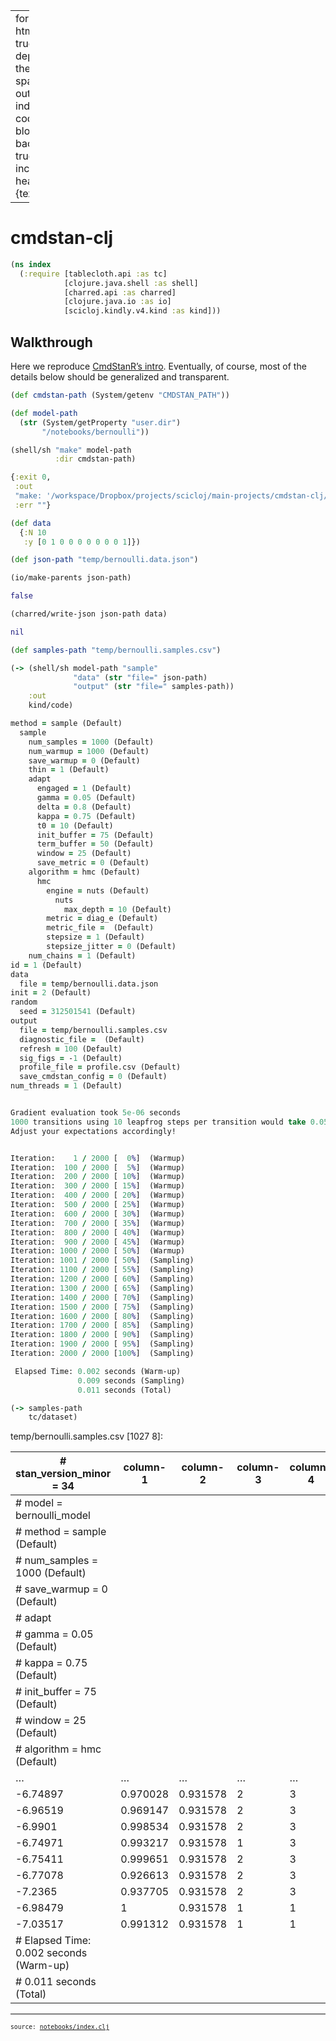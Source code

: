 
---
format:
  html: {toc: true, toc-depth: 4, theme: spacelab, output-file: index.html}
code-block-background: true
include-in-header: {text: '<link rel = "icon" href = "data:," />'}

---
<style></style><style>.printedClojure .sourceCode {
  background-color: transparent;
  border-style: none;
}
</style>
<script src="index_files/md-default0.js" type="text/javascript"></script><script src="index_files/md-default1.js" type="text/javascript"></script>

# cmdstan-clj


::: {.sourceClojure}
```clojure
(ns index
  (:require [tablecloth.api :as tc]
            [clojure.java.shell :as shell]
            [charred.api :as charred]
            [clojure.java.io :as io]
            [scicloj.kindly.v4.kind :as kind]))
```
:::



## Walkthrough

Here we reproduce [CmdStanR's intro](https://mc-stan.org/cmdstanr/articles/cmdstanr.html). Eventually, of course, most of the details below should be generalized and transparent.


::: {.sourceClojure}
```clojure
(def cmdstan-path (System/getenv "CMDSTAN_PATH"))
```
:::



::: {.sourceClojure}
```clojure
(def model-path
  (str (System/getProperty "user.dir")
       "/notebooks/bernoulli"))
```
:::



::: {.sourceClojure}
```clojure
(shell/sh "make" model-path
          :dir cmdstan-path)
```
:::



::: {.printedClojure}
```clojure
{:exit 0,
 :out
 "make: '/workspace/Dropbox/projects/scicloj/main-projects/cmdstan-clj/notebooks/bernoulli' is up to date.\n",
 :err ""}

```
:::



::: {.sourceClojure}
```clojure
(def data
  {:N 10
   :y [0 1 0 0 0 0 0 0 0 1]})
```
:::



::: {.sourceClojure}
```clojure
(def json-path "temp/bernoulli.data.json")
```
:::



::: {.sourceClojure}
```clojure
(io/make-parents json-path)
```
:::



::: {.printedClojure}
```clojure
false

```
:::



::: {.sourceClojure}
```clojure
(charred/write-json json-path data)
```
:::



::: {.printedClojure}
```clojure
nil

```
:::



::: {.sourceClojure}
```clojure
(def samples-path "temp/bernoulli.samples.csv")
```
:::



::: {.sourceClojure}
```clojure
(-> (shell/sh model-path "sample"
              "data" (str "file=" json-path)
              "output" (str "file=" samples-path))
    :out
    kind/code)
```
:::



::: {.sourceClojure}
```clojure
method = sample (Default)
  sample
    num_samples = 1000 (Default)
    num_warmup = 1000 (Default)
    save_warmup = 0 (Default)
    thin = 1 (Default)
    adapt
      engaged = 1 (Default)
      gamma = 0.05 (Default)
      delta = 0.8 (Default)
      kappa = 0.75 (Default)
      t0 = 10 (Default)
      init_buffer = 75 (Default)
      term_buffer = 50 (Default)
      window = 25 (Default)
      save_metric = 0 (Default)
    algorithm = hmc (Default)
      hmc
        engine = nuts (Default)
          nuts
            max_depth = 10 (Default)
        metric = diag_e (Default)
        metric_file =  (Default)
        stepsize = 1 (Default)
        stepsize_jitter = 0 (Default)
    num_chains = 1 (Default)
id = 1 (Default)
data
  file = temp/bernoulli.data.json
init = 2 (Default)
random
  seed = 312501541 (Default)
output
  file = temp/bernoulli.samples.csv
  diagnostic_file =  (Default)
  refresh = 100 (Default)
  sig_figs = -1 (Default)
  profile_file = profile.csv (Default)
  save_cmdstan_config = 0 (Default)
num_threads = 1 (Default)


Gradient evaluation took 5e-06 seconds
1000 transitions using 10 leapfrog steps per transition would take 0.05 seconds.
Adjust your expectations accordingly!


Iteration:    1 / 2000 [  0%]  (Warmup)
Iteration:  100 / 2000 [  5%]  (Warmup)
Iteration:  200 / 2000 [ 10%]  (Warmup)
Iteration:  300 / 2000 [ 15%]  (Warmup)
Iteration:  400 / 2000 [ 20%]  (Warmup)
Iteration:  500 / 2000 [ 25%]  (Warmup)
Iteration:  600 / 2000 [ 30%]  (Warmup)
Iteration:  700 / 2000 [ 35%]  (Warmup)
Iteration:  800 / 2000 [ 40%]  (Warmup)
Iteration:  900 / 2000 [ 45%]  (Warmup)
Iteration: 1000 / 2000 [ 50%]  (Warmup)
Iteration: 1001 / 2000 [ 50%]  (Sampling)
Iteration: 1100 / 2000 [ 55%]  (Sampling)
Iteration: 1200 / 2000 [ 60%]  (Sampling)
Iteration: 1300 / 2000 [ 65%]  (Sampling)
Iteration: 1400 / 2000 [ 70%]  (Sampling)
Iteration: 1500 / 2000 [ 75%]  (Sampling)
Iteration: 1600 / 2000 [ 80%]  (Sampling)
Iteration: 1700 / 2000 [ 85%]  (Sampling)
Iteration: 1800 / 2000 [ 90%]  (Sampling)
Iteration: 1900 / 2000 [ 95%]  (Sampling)
Iteration: 2000 / 2000 [100%]  (Sampling)

 Elapsed Time: 0.002 seconds (Warm-up)
               0.009 seconds (Sampling)
               0.011 seconds (Total)


```
:::



::: {.sourceClojure}
```clojure
(-> samples-path
    tc/dataset)
```
:::


temp/bernoulli.samples.csv [1027 8]:

|                # stan_version_minor = 34 | column-1 | column-2 | column-3 | column-4 | column-5 | column-6 | column-7 |
|------------------------------------------|----------|----------|----------|----------|----------|----------|----------|
|                # model = bernoulli_model |          |          |          |          |          |          |          |
|              # method = sample (Default) |          |          |          |          |          |          |          |
|       #     num_samples = 1000 (Default) |          |          |          |          |          |          |          |
|          #     save_warmup = 0 (Default) |          |          |          |          |          |          |          |
|                              #     adapt |          |          |          |          |          |          |          |
|           #       gamma = 0.05 (Default) |          |          |          |          |          |          |          |
|           #       kappa = 0.75 (Default) |          |          |          |          |          |          |          |
|       #       init_buffer = 75 (Default) |          |          |          |          |          |          |          |
|            #       window = 25 (Default) |          |          |          |          |          |          |          |
|          #     algorithm = hmc (Default) |          |          |          |          |          |          |          |
|                                      ... |      ... |      ... |      ... |      ... |      ... |      ... |      ... |
|                                 -6.74897 | 0.970028 | 0.931578 |        2 |        3 |        0 |  6.96005 | 0.255474 |
|                                 -6.96519 | 0.969147 | 0.931578 |        2 |        3 |        0 |  6.97745 | 0.174214 |
|                                  -6.9901 | 0.998534 | 0.931578 |        2 |        3 |        0 |  7.02534 | 0.170404 |
|                                 -6.74971 | 0.993217 | 0.931578 |        1 |        3 |        0 |  7.05774 | 0.257311 |
|                                 -6.75411 | 0.999651 | 0.931578 |        2 |        3 |        0 |  6.75411 | 0.263958 |
|                                 -6.77078 | 0.926613 | 0.931578 |        2 |        3 |        0 |   7.2421 | 0.223982 |
|                                  -7.2365 | 0.937705 | 0.931578 |        2 |        3 |        0 |  7.31407 | 0.141779 |
|                                 -6.98479 |        1 | 0.931578 |        1 |        1 |        0 |  7.19701 | 0.171194 |
|                                 -7.03517 | 0.991312 | 0.931578 |        1 |        1 |        0 |  7.06697 | 0.164085 |
| #  Elapsed Time: 0.002 seconds (Warm-up) |          |          |          |          |          |          |          |
|   #                0.011 seconds (Total) |          |          |          |          |          |          |          |




```{=html}
<div style="background-color:grey;height:2px;width:100%;"></div>
```



```{=html}
<div><pre><small><small>source: <a href="https://github.com/scicloj/cmdstan-clj/blob/main/notebooks/index.clj">notebooks/index.clj</a></small></small></pre></div>
```
